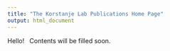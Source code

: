 ```yaml
---
title: "The Korstanje Lab Publications Home Page"
output: html_document
---
```


Hello!
\  
Contents will be filled soon.

